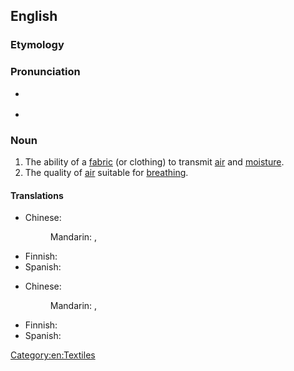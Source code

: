 ==English==

===Etymology===
{{suffix|lang=en|breathable|ity}}

===Pronunciation===
* {{a|US}} {{IPA|/ˌbɹiːðəˈbɪləti/|lang=en}}
* {{audio|En-us-breathability.ogg|Audio (US)|lang=en}}

===Noun===
{{en-noun|breathabilities}}

# The ability of a [[fabric]] (or clothing) to transmit [[air]] and [[moisture]].
# The quality of [[air]] suitable for [[breathing]].

====Translations====
{{trans-top|ability of fabric to transmit air and moisture}}
* Chinese:
*: Mandarin: {{t|cmn|透氣性}}, {{t|cmn|透气性|tr=tòuqìxìng}}
{{trans-mid}}
* Finnish: {{t|fi|hengittävyys}}
* Spanish: {{t-needed|es}}
{{trans-bottom}}

{{trans-top|quality of air suitable for breathing}}
* Chinese:
*: Mandarin: {{t|cmn|[[空氣]][[質量]]}}, {{t|cmn|[[空气]][[质量]]|tr=kōngqì zhìliàng}}
{{trans-mid}}
* Finnish: {{t|fi|hengityskelpoisuus}}
* Spanish: {{t-needed|es}}
{{trans-bottom}}

[[Category:en:Textiles]]
